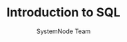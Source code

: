 ---
guideId: SQL-101
moduleId: SQL-01
title: Introduction to SQL
description: Learn what SQL is, its history, and why it is important in database management.
author: SystemNode Team
---